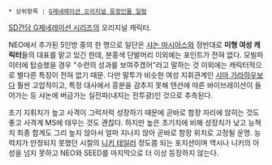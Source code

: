  * 상위항목 : [[G제네레이션 오리지널 등장인물 일람]]

[[SD건담 G제네레이션 시리즈]]의 오리지널 캐릭터.

NEO에서 추가된 5인방 중의 한 명으로 일단은 [[샤논 마시아스]]와 정반대로 '''미형 여성 캐릭터'''들의 대표를 맡고 있긴 한데, 분홍색 단발머리 이외에는 포인트가 전혀 없다. 모빌파이터에 탑승했을 경우 "수련의 성과를 보여주겠어"라고 말하는 것 이외에는 캐릭터적으로 별다른 특징이 전혀 없기 때문. 다만 말투가 비슷한 여성 지휘관계인 [[시마 가라하우]]보다 훨씬 고압적이고, 특정 대사에서 흥분을 감추지 못해 텐션에 따른 바이브레이션이 들어가는 등 샤논에 버금가는 실전파(내지는 전투광)인 것으로 추측된다.

초기 지휘치가 높고 사격이 그럭저럭 성장하기 때문에 곧바로 함장 자리에 앉히는 것도 좋고 사격계 MS에 태우는 것도 괜찮다. 하지만 높은 초기치에 비해 성장치가 낮고 능쳑치 최종 합계도 그리 높지 않아서 얼마 지나지 않아 곧바로 함장 위치로 고정될 운명. 능력치가 안정되지 못했던 시절의 [[니키 테일러]] 정도쯤 되는 포지션이며 역시나 니키의 아성을 넘지 못하고 NEO와 SEED를 마지막으로 더 이상 등장하지 않는다.
